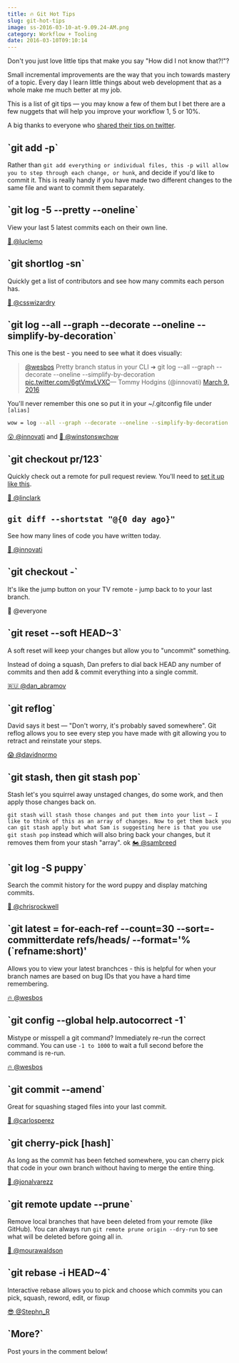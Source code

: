 ```yaml
---
title: 🔥 Git Hot Tips
slug: git-hot-tips
image: ss-2016-03-10-at-9.09.24-AM.png
category: Workflow + Tooling
date: 2016-03-10T09:10:14
---
```


Don't you just love little tips that make you say "How did I not know that?!"?

Small incremental improvements are the way that you inch towards mastery of a topic. Every day I learn little things about web development that as a whole make me much better at my job.

This is a list of git tips — you may know a few of them but I bet there are a few nuggets that will help you improve your workflow 1, 5 or 10%.

A big thanks to everyone who <a href="https://twitter.com/wesbos/status/707384498372136960">shared their tips on twitter</a>.

<h2>`git add -p`</h2>

Rather than `git add everything or individual files, this -p will allow you to step through each change, or hunk`, and decide if you'd like to commit it. This is really handy if you have made two different changes to the same file and want to commit them separately.

<h2>`git log -5 --pretty --oneline`</h2>

View your last 5 latest commits each on their own line.

<a href="https://twitter.com/luclemo/status/707385039856791552">🍟 @luclemo</a>

<h2>`git shortlog -sn`</h2>

Quickly get a list of contributors and see how many commits each person has.

<a href="https://twitter.com/csswizardry/status/707573651449757696">👏 @csswizardry</a>

<h2>`git log --all --graph --decorate --oneline --simplify-by-decoration`</h2>

This one is the best - you need to see what it does visually:

<blockquote class="twitter-tweet" data-conversation="none" data-lang="en"><a href="https://twitter.com/wesbos">@wesbos</a> Pretty branch status in your CLI ➜ git log --all --graph --decorate --oneline --simplify-by-decoration <a href="https://t.co/6gtVmvLVXC">pic.twitter.com/6gtVmvLVXC</a>— Tommy Hodgins (@innovati) <a href="https://twitter.com/innovati/status/707385937219743744">March 9, 2016</a></blockquote>

<script async src="//platform.twitter.com/widgets.js" charset="utf-8"></script>

You'll never remember this one so put it in your ~/.gitconfig file under `[alias]`


```bash
wow = log --all --graph --decorate --oneline --simplify-by-decoration

```

<a href="https://twitter.com/innovati/status/707385937219743744">😮 @innovati</a> and <a href="https://twitter.com/winstonswchow/status/707385447383769090">🙌 @winstonswchow</a>

<h2>`git checkout pr/123`</h2>

Quickly check out a remote for pull request review. You'll need to <a href="https://gist.github.com/piscisaureus/3342247">set it up like this</a>.

<a href="https://twitter.com/linclark/status/707386094896087040">🤘 @linclark</a>

## `git diff --shortstat "@{0 day ago}"`

See how many lines of code you have written today.

<a href="https://twitter.com/innovati/status/707386314530930689">💃 @innovati</a>

<h2>`git checkout -`</h2>

It's like the jump button on your TV remote - jump back to to your last branch.

💆 @everyone

<h2>`git reset --soft HEAD~3`</h2>

A soft reset will keep your changes but allow you to "uncommit" something.

Instead of doing a squash, Dan prefers to dial back HEAD any number of commits and then add & commit everything into a single commit.

<a href="https://twitter.com/dan_abramov/status/707532388809756672">🇷🇺 @dan_abramov</a>

<h2>`git reflog`</h2>

David says it best — "Don't worry, it's probably saved somewhere". Git reflog allows you to see every step you have made with git allowing you to retract and reinstate your steps.

<a href="https://twitter.com/davidnormo/status/707538222813941760">😱 @davidnormo</a>

<h2>`git stash, then git stash pop`</h2>

Stash let's you squirrel away unstaged changes, do some work, and then apply those changes back on.

`git stash will stash those changes and put them into your list — I like to think of this as an array of changes. Now to get them back you can git stash apply but what Sam is suggesting here is that you use git stash pop` instead which will also bring back your changes, but it removes them from your stash "array".
ok
<a href="https://twitter.com/sambreed/status/707406334774222848">🏍 @sambreed</a>

<h2>`git log -S puppy`</h2>

Search the commit history for the word puppy and display matching commits.

<a href="https://twitter.com/chrisrockwell/status/707427601153966080">🚀 @chrisrockwell</a>

<h2>`git latest = for-each-ref --count=30 --sort=-committerdate refs/heads/ --format='%(`refname:short)'</h2>

Allows you to view your latest branchces - this is helpful for when your branch names are based on bug IDs that you have a hard time remembering.

<a href="https://twitter.com/wesbos/status/692012780598112256">🔥 @wesbos</a>

<h2>`git config --global help.autocorrect -1`</h2>

Mistype or misspell a git command? Immediately re-run the correct command. You can use `-1 to 1000` to wait a full second before the command is re-run.

<a href="https://twitter.com/wesbos/status/701864888818208768">🔥 @wesbos</a>

<h2>`git commit --amend`</h2>

Great for squashing staged files into your last commit.

<a href="https://twitter.com/carlosperez/status/707566143305752576">🐙 @carlosperez</a>

<h2>`git cherry-pick [hash]`</h2>

As long as the commit has been fetched somewhere, you can cherry pick that code in your own branch without having to merge the entire thing.

<a href="https://twitter.com/jonalvarezz/status/707398488825466881">🐳 @jonalvarezz</a>

<h2>`git remote update --prune`</h2>

Remove local branches that have been deleted from your remote (like GitHub). You can always run `git remote prune origin --dry-run` to see what will be deleted before going all in.

<a href="https://twitter.com/mourawaldson/status/707795546317197312">🍉 @mourawaldson</a>

<h2>`git rebase -i HEAD~4`</h2>

Interactive rebase allows you to pick and choose which commits you can pick, squash, reword, edit, or fixup

<a href="https://twitter.com/Stephn_R/status/707387775100784641">😎 @Stephn_R</a>

<h2>`More?`</h2>

Post yours in the comment below!

